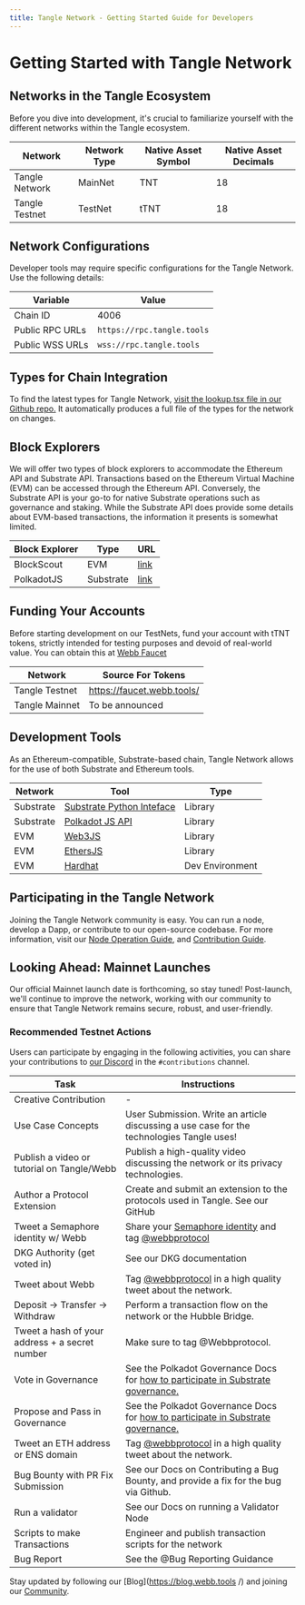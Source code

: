 ```yaml
---
title: Tangle Network - Getting Started Guide for Developers
---
```



# Getting Started with Tangle Network

## Networks in the Tangle Ecosystem

Before you dive into development, it's crucial to familiarize yourself with the different networks within the Tangle ecosystem.

| Network        | Network Type | Native Asset Symbol | Native Asset Decimals |
| -------------- | ------------ | ------------------- | --------------------- |
| Tangle Network | MainNet      | TNT                 | 18                    |
| Tangle Testnet | TestNet      | tTNT                | 18                    |

## Network Configurations

Developer tools may require specific configurations for the Tangle Network. Use the following details:

| Variable        | Value                      |
| --------------- | -------------------------- |
| Chain ID        | 4006                       |
| Public RPC URLs | `https://rpc.tangle.tools` |
| Public WSS URLs | `wss://rpc.tangle.tools`   |

## Types for Chain Integration

To find the latest types for Tangle Network, [visit the lookup.tsx file in our Github repo.](https://github.com/webb-tools/tangle/blob/main/types/src/interfaces/lookup.ts) It automatically produces a full file of the types for the network on changes.

## Block Explorers

We will offer two types of block explorers to accommodate the Ethereum API and Substrate API. Transactions based on the Ethereum Virtual Machine (EVM) can be accessed through the Ethereum API. Conversely, the Substrate API is your go-to for native Substrate operations such as governance and staking. While the Substrate API does provide some details about EVM-based transactions, the information it presents is somewhat limited.

| Block Explorer | Type      | URL                                                                              |
| -------------- | --------- | -------------------------------------------------------------------------------- |
| BlockScout     | EVM       | [link](https://https://explorer.tangle.tools/)                                   |
| PolkadotJS     | Substrate | [link](https://polkadot.js.org/apps/?rpc=wss%3A%2F%2Frpc.tangle.tools#/explorer) |


## Funding Your Accounts

Before starting development on our TestNets, fund your account with tTNT tokens, strictly intended for testing purposes and devoid of real-world value. You can obtain this at [Webb Faucet](https://faucet.webb.tools/.)

| Network        | Source For Tokens          |
| -------------- | -------------------------- |
| Tangle Testnet | https://faucet.webb.tools/ |
| Tangle Mainnet | To be announced            |

## Development Tools

As an Ethereum-compatible, Substrate-based chain, Tangle Network allows for the use of both Substrate and Ethereum tools.

| Network   | Tool                                                                             | Type            |
| --------- | -------------------------------------------------------------------------------- | --------------- |
| Substrate | [Substrate Python Inteface](https://github.com/polkascan/py-substrate-interface) | Library         |
| Substrate | [Polkadot JS API](https://polkadot.js.org/docs/api/)                             | Library         |
| EVM       | [Web3JS](https://web3js.readthedocs.io/)                                         | Library         |
| EVM       | [EthersJS](https://docs.ethers.io/)                                              | Library         |
| EVM       | [Hardhat](https://hardhat.org/)                                                  | Dev Environment |

## Participating in the Tangle Network

Joining the Tangle Network community is easy. You can run a node, develop a Dapp, or contribute to our open-source codebase. For more information, visit our [Node Operation Guide](/docs/ecosystem-roles/role-overview/), and [Contribution Guide](/docs/contribute).

## Looking Ahead: Mainnet Launches

Our official Mainnet launch date is forthcoming, so stay tuned! Post-launch, we'll continue to improve the network, working with our community to ensure that Tangle Network remains secure, robust, and user-friendly.

### Recommended Testnet Actions

Users can participate by engaging in the following activities, you can share your contributions to [our Discord](https://webb.tools/community) in the `#contributions` channel.

| Task                                           | Instructions                                                                                                                                       |
| ---------------------------------------------- | -------------------------------------------------------------------------------------------------------------------------------------------------- |
| Creative Contribution                          | -                                                                                                                                                  |
| Use Case Concepts                              | User Submission. Write an article discussing a use case for the technologies Tangle uses!                                                          |
| Publish a video or tutorial on Tangle/Webb     | Publish a high-quality video discussing the network or its privacy technologies.                                                                   |
| Author a Protocol Extension                    | Create and submit an extension to the protocols used in Tangle. See our GitHub                                                                     |
| Tweet a Semaphore identity w/ Webb             | Share your [Semaphore identity](https://semaphore.appliedzkp.org/docs/guides/identities) and tag [@webbprotocol](https://twitter.com/webbprotocol) |
| DKG Authority (get voted in)                   | See our DKG documentation                                                                                                                          |
| Tweet about Webb                               | Tag [@webbprotocol](https://twitter.com/webbprotocol) in a high quality tweet about the network.                                                   |
| Deposit → Transfer → Withdraw                  | Perform a transaction flow on the network or the Hubble Bridge.                                                                                    |
| Tweet a hash of your address + a secret number | Make sure to tag @Webbprotocol.                                                                                                                    |
| Vote in Governance                             | See the Polkadot Governance Docs for [how to participate in Substrate governance.](https://wiki.polkadot.network/docs/maintain-guides-democracy)   |
| Propose and Pass in Governance                 | See the Polkadot Governance Docs for [how to participate in Substrate governance.](https://wiki.polkadot.network/docs/maintain-guides-democracy)   |
| Tweet an ETH address or ENS domain             | Tag [@webbprotocol](https://twitter.com/webbprotocol) in a high quality tweet about the network.                                                   |
| Bug Bounty with PR Fix Submission              | See our Docs on Contributing a Bug Bounty, and provide a fix for the bug via Github.                                                               |
| Run a validator                                | See our Docs on running a Validator Node                                                                                                           |
| Scripts to make Transactions                   | Engineer and publish transaction scripts for the network                                                                                           |
| Bug Report                                     | See the @Bug Reporting Guidance                                                                                                                    |

Stay updated by following our [Blog](https://blog.webb.tools /) and joining our [Community](https://webb.tools/community).
